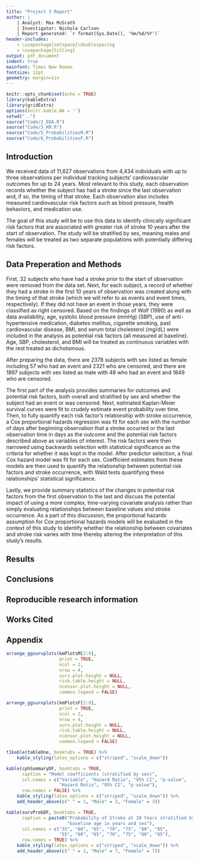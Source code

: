 ```yaml
---
title: "Project 3 Report"
author: |
    | Analyst: Max McGrath
    | Investigator: Nichole Carlson
    | Report generated: `r format(Sys.Date(), '%m/%d/%Y')`
header-includes:
    - \usepackage{setspace}\doublespacing
    - \usepackage{titling}
output: pdf_document
indent: true
mainfont: Times New Roman
fontsize: 12pt
geometry: margin=1in
---
```


```r
knitr::opts_chunk$set(echo = TRUE)
library(kableExtra)
library(gridExtra)
options(knitr.kable.NA = '')
setwd("..")
source("Code/2_EDA.R")
source("Code/3_KM.R")
source("Code/5_ProbabilitiesM.R")
source("Code/6_ProbabilitiesF.R")
```

\newpage

## Introduction

We received data of 11,627 observations from 4,434 individuals with up to 
three observations per individual tracking subjects'
cardiovascular outcomes for up to 24 years. Most relevant to this study, each
observation records whether the subject has had a stroke since the last observation 
and, if so, the timing of that stroke. Each observation also includes measured 
cardiovascular risk factors such as blood pressure, health behaviors, and 
medication use.

The goal of this study will be to use this data to identify clinically 
significant risk factors that are associated with greater risk of stroke 10 years
after the start of observation. The study will be stratified by sex, meaning
males and females will be treated as two separate populations with potentially
differing risk factors.

## Data Preperation and Methods

First, 32 subjects who have had a stroke prior to the start of observation were 
removed from the data set. Next, for each subject, a record of whether they
had a stroke in the first 10 years of observation was created along with the
timing of that stroke (which we will refer to as events and event times, 
respectively). If they did not 
have an event in those years, they were classified as right censored. Based on 
the findings of Wolf (1990) as well as data availability, age, systolic
blood pressure (mmHg) (SBP), use of anti-hypertensive medication, diabetes mellitus, 
cigarette smoking, past cardiovascular disease, BMI, and serum total cholesterol
(mg/dL) were included in the analysis
as potential risk factors (all measured at baseline). Age, SBP, cholesterol, and
BMI will be treated as continuous variables with the rest treated as 
dichotomous.

After preparing the data, there are 2378 subjects with sex listed as female
including 57 who had an event and 2321 who are censored, and there are 1897 
subjects with sex listed as male with 48 who had an event and 1849 who are 
censored.

The first part of the analysis provides summaries for outcomes and 
potential risk factors, both overall and stratified by sex and whether the 
subject had an event or was censored. Next, estimated Kaplan-Meier survival
curves were fit to crudely estimate event probability over time. Then, to 
fully quantify each risk factor's relationship with stroke 
occurrence, a Cox proportional hazards
regression was fit for each sex with the number of days after beginning 
observation that a stroke occurred or the last observation time in days as the 
outcome and the potential risk factors described above as variables of interest.
The risk factors were then narrowed using backwards selection with statistical
significance as the criteria for whether it was kept in the model. After
predictor selection, a final Cox hazard model was fit for each sex.
Coefficient estimates from these models are then used to quantify
the relationship between potential risk factors and stroke occurrence, with
Wald tests quantifying these relationships' statistical significance.

Lastly, we provide summary statistics of the changes in potential risk 
factors from the first observation to the last and discuss the potential
impact of using a more complex, time-varying covariate analysis rather than
simply evaluating relationships between baseline values and stroke occurrence.
As a part of this discussion, the proportional hazards assumption for Cox
proportional hazards models will be evaluated in the context of this study to
identify whether the relationship between covariates and stroke risk varies
with time thereby altering the interpretation of this study's results.

## Results

## Conclusions

## Reproducible research information

## Works Cited

\newpage

## Appendix

```r
arrange_ggsurvplots(kmPlotsM[2:9],
                    print = TRUE,
                    ncol = 2,
                    nrow = 4,
                    surv.plot.height = NULL,
                    risk.table.height = NULL,
                    ncensor.plot.height = NULL,
                    common.legend = FALSE)
```

\newpage

```r
arrange_ggsurvplots(kmPlotsF[2:9],
                    print = TRUE,
                    ncol = 2,
                    nrow = 4,
                    surv.plot.height = NULL,
                    risk.table.height = NULL,
                    ncensor.plot.height = NULL,
                    common.legend = FALSE)
```

\newpage

```r
t1kable(tableOne, booktabs = TRUE) %>%
    kable_styling(latex_options = c("striped", "scale_down"))
```


```r
kable(cphSummaryDF, booktabs = TRUE,
      caption = "Model coefficients (stratified by sex)",
      col.names = c("Variable", "Hazard Ratio", "95% CI", "p-value",
                    "Hazard Ratio", "95% CI", "p-value"),
      row.names = FALSE) %>%
    kable_styling(latex_options = c("striped", "scale_down")) %>% 
    add_header_above(c(" " = 1, "Male" = 3, "Female" = 3))
```


```r
kable(survProbDF, booktabs = TRUE,
      caption = paste0("Probability of Stroke at 10 Years stratified by ", 
                       "baseline age in years and sex"),
      col.names = c("55", "60", "65", "70", "75", "80", "85",
                    "55", "60", "65", "70", "75", "80", "85"),
      row.names = TRUE) %>%
    kable_styling(latex_options = c("striped", "scale_down")) %>% 
    add_header_above(c(" " = 1, "Male" = 7, "Female" = 7))
```

